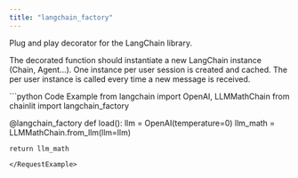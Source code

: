 ```yaml
---
title: "langchain_factory"
---
```

Plug and play decorator for the LangChain library.  

The decorated function should instantiate a new LangChain instance (Chain, Agent...). One instance per user session is created and cached. The per user instance is called every time a new message is received.

<RequestExample>
```python Code Example
from langchain import OpenAI, LLMMathChain
from chainlit import langchain_factory

@langchain_factory
def load():
    llm = OpenAI(temperature=0)
    llm_math = LLMMathChain.from_llm(llm=llm)

    return llm_math
```
</RequestExample>